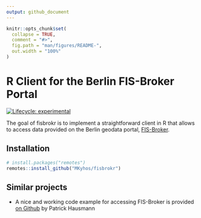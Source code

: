 ```yaml
---
output: github_document
---
```


<!-- README.md is generated from README.Rmd. Please edit that file -->

```r
knitr::opts_chunk$set(
  collapse = TRUE,
  comment = "#>",
  fig.path = "man/figures/README-",
  out.width = "100%"
)
```

# R Client for the Berlin FIS-Broker Portal 

<!-- badges: start -->
[![Lifecycle: experimental](https://img.shields.io/badge/lifecycle-experimental-orange.svg)](https://www.tidyverse.org/lifecycle/#experimental)
<!-- badges: end -->

The goal of fisbrokr is to implement a straightforward client in R that
allows to access data provided on the Berlin geodata portal, 
[FIS-Broker](https://fbinter.stadt-berlin.de/fb/index.jsp). 


## Installation


``` r
# install.packages("remotes")
remotes::install_github("MKyhos/fisbrokr")
```



## Similar projects

- A nice and working code example for accessing FIS-Broker is provided 
  [on Github](https://github.com/patperu/fisbroker_data) by Patrick Hausmann
